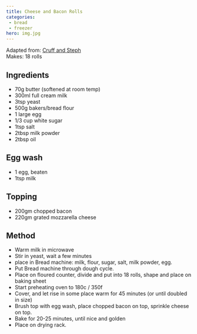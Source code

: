```yaml
---
title: Cheese and Bacon Rolls
categories:
 - bread
 - freezer
hero: img.jpg
---
```


Adapted from: [Cruff and Steph](https://scruffandsteph.com/2019/07/30/cheese-and-bacon-rolls/)
\
Makes: 18 rolls

## Ingredients
- 70g butter (softened at room temp)
- 300ml full cream milk
- 3tsp yeast
- 500g bakers/bread flour
- 1 large egg
- 1/3 cup white sugar
- 1tsp salt
- 2tbsp milk powder
- 2tbsp oil

## Egg wash
- 1 egg, beaten
- 1tsp milk

## Topping
- 200gm chopped bacon
- 220gm grated mozzarella cheese

## Method
- Warm milk in microwave
- Stir in yeast, wait a few minutes
- place in Bread machine: milk, flour, sugar, salt, milk powder, egg.
- Put Bread machine through dough cycle.
- Place on floured counter, divide and put into 18 rolls, shape and place on baking sheet
- Start preheating oven to 180c / 350f
- Cover, and let rise in some place warm for 45 minutes (or until doubled in size)
- Brush top with egg wash, place chopped bacon on top, sprinkle cheese on top.
- Bake for 20-25 minutes, until nice and golden
- Place on drying rack.

